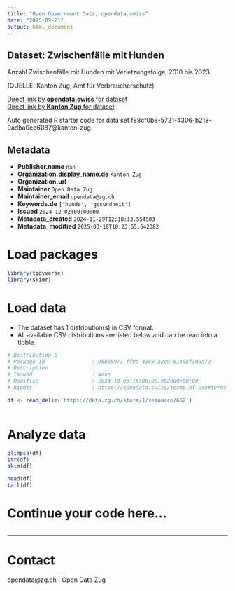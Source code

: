 ```yaml
---
title: "Open Government Data, opendata.swiss"
date: "2025-09-21"
output: html_document
---
```


## Dataset: Zwischenfälle mit Hunden

Anzahl Zwischenfälle mit Hunden mit Verletzungsfolge, 2010 bis 2023.

(QUELLE: Kanton Zug, Amt für Verbraucherschutz)

[Direct link by **opendata.swiss** for dataset](https://opendata.swiss/de/dataset/zwischenfalle-mit-hunden)<br>
[Direct link by **Kanton Zug** for dataset](https://www.zg.ch/behoerden/gesundheitsdirektion/statistikfachstelle/themen/gesundheit/verbraucherschutz)

Auto generated R starter code for data set f88cf0b8-5721-4306-b218-9adba0ed6087@kanton-zug.

## Metadata

- **Publisher.name** `nan`
- **Organization.display_name.de** `Kanton Zug`
- **Organization.url** ``
- **Maintainer** `Open Data Zug`
- **Maintainer_email** `opendata@zg.ch`
- **Keywords.de** `['hunde', 'gesundheit']`
- **Issued** `2024-12-02T00:00:00`
- **Metadata_created** `2024-11-29T12:18:13.554503`
- **Metadata_modified** `2025-03-18T10:23:55.642382`


# Load packages

```r

library(tidyverse)
library(skimr)

```

# Load data

-   The dataset has 1 distribution(s) in CSV format.
-   All available CSV distributions are listed below and can be read into a tibble.

```r

# Distribution 0
# Package_id               : 96b65971-ff9a-43c0-a2c9-61458f100a72
# Description              : 
# Issued                   : None
# Modified                 : 2024-10-03T15:08:00.982000+00:00
# Rights                   : https://opendata.swiss/terms-of-use#terms_open

df <- read_delim('https://data.zg.ch/store/1/resource/662')



```

# Analyze data

```r

glimpse(df)
str(df)
skim(df)

head(df)
tail(df)

```

# Continue your code here...

```r

```

------------------------------------------------------------------------

# Contact

opendata@zg.ch | Open Data Zug
